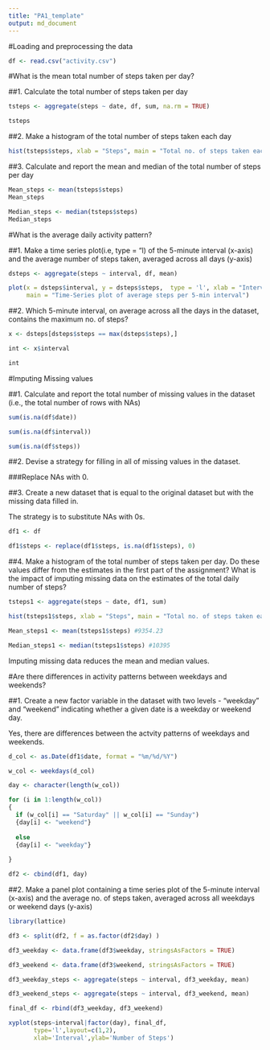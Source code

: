 ---
title: "PA1_template"
output: md_document
---



#Loading and preprocessing the data

```{r}

df <- read.csv("activity.csv")

```

#What is the mean total number of steps taken per day?

##1. Calculate the total number of steps taken per day

```{r}

tsteps <- aggregate(steps ~ date, df, sum, na.rm = TRUE)

tsteps

```

##2. Make a histogram of the total number of steps taken each day

```{r}

hist(tsteps$steps, xlab = "Steps", main = "Total no. of steps taken each day")

```

##3. Calculate and report the mean and median of the total number of steps per day

```{r}

Mean_steps <- mean(tsteps$steps) 
Mean_steps

Median_steps <- median(tsteps$steps) 
Median_steps

```


#What is the average daily activity pattern?

##1. Make a time series plot(i.e, type = "l) of the 5-minute interval (x-axis) and the average number of steps taken, averaged across all days (y-axis)

```{r}

dsteps <- aggregate(steps ~ interval, df, mean)

plot(x = dsteps$interval, y = dsteps$steps,  type = 'l', xlab = "Interval", ylab = "Average Steps",
     main = "Time-Series plot of average steps per 5-min interval")

```

##2. Which 5-minute interval, on average across all the days in the dataset, contains the maximum no. of steps?

```{r}

x <- dsteps[dsteps$steps == max(dsteps$steps),]

int <- x$interval 

int
```

#Imputing Missing values

##1. Calculate and report the total number of missing values in the dataset (i.e., the total number of rows with NAs)


```{r}

sum(is.na(df$date))

sum(is.na(df$interval)) 

sum(is.na(df$steps))

```

##2. Devise a strategy for filling in all of missing values in the dataset.

###Replace NAs with 0.

##3. Create a new dataset that is equal to the original dataset but with the missing data filled in.

The strategy is to substitute NAs with 0s.

```{r}

df1 <- df

df1$steps <- replace(df1$steps, is.na(df1$steps), 0)

```

##4. Make a histogram of the total number of steps taken per day. Do these values differ from the estimates in the first part of the assignment? What is the impact of imputing missing data on the estimates of the total daily number of steps?

```{r}

tsteps1 <- aggregate(steps ~ date, df1, sum)

hist(tsteps1$steps, xlab = "Steps", main = "Total no. of steps taken each day")

Mean_steps1 <- mean(tsteps1$steps) #9354.23

Median_steps1 <- median(tsteps1$steps) #10395

```

Imputing missing data reduces the mean and median values.


#Are there differences in activity patterns between weekdays and weekends?


##1. Create a new factor variable in the dataset with two levels - "weekday" and "weekend" indicating whether a given date is a weekday or weekend day.

Yes, there are differences between the actvity patterns of weekdays and weekends.

```{r}

d_col <- as.Date(df1$date, format = "%m/%d/%Y")

w_col <- weekdays(d_col)

day <- character(length(w_col))

for (i in 1:length(w_col))
{
  if (w_col[i] == "Saturday" || w_col[i] == "Sunday")
  {day[i] <- "weekend"}
  
  else
  {day[i] <- "weekday"}
  
}

df2 <- cbind(df1, day)

```

##2. Make a panel plot containing a time series plot of the 5-minute interval (x-axis) and the average no. of steps taken, averaged across all weekdays or weekend days (y-axis)

```{r}

library(lattice)

df3 <- split(df2, f = as.factor(df2$day) )

df3_weekday <- data.frame(df3$weekday, stringsAsFactors = TRUE)

df3_weekend <- data.frame(df3$weekend, stringsAsFactors = TRUE)

df3_weekday_steps <- aggregate(steps ~ interval, df3_weekday, mean)

df3_weekend_steps <- aggregate(steps ~ interval, df3_weekend, mean)

final_df <- rbind(df3_weekday, df3_weekend) 

xyplot(steps~interval|factor(day), final_df,
       type='l',layout=c(1,2),
       xlab='Interval',ylab='Number of Steps')

```

